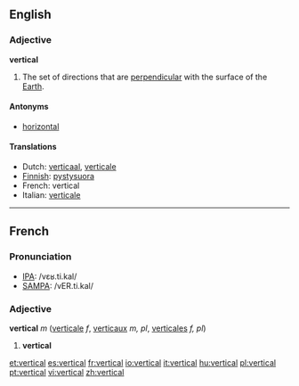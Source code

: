 ==English==
===Adjective===
'''vertical'''

#The set of directions that are [[perpendicular]] with the surface of the [[Earth]].

====Antonyms====
*[[horizontal]]

====Translations====
*Dutch: [[verticaal]], [[verticale]]
*[[Finnish]]: [[pystysuora]]
*French: vertical
*Italian: [[verticale]]

----
==French==

===Pronunciation===
*[[w:IPA|IPA]]: /vɛʁ.ti.kal/
*[[w:SAMPA|SAMPA]]: /vER.ti.kal/

===Adjective===
{{fr-infl-adj|sm=vertical|sf=verticale|pm=verticaux|pf=verticales|smp=vɛʁ.ti.kal|sfp=vɛʁ.ti.kal|pmp=vɛʁ.ti.kɔ|pfp=vɛʁ.ti.kal}}
'''vertical''' ''m'' ([[verticale]] ''f'', [[verticaux]] ''m, pl'', [[verticales]] ''f, pl'')

#'''vertical'''

[[et:vertical]]
[[es:vertical]]
[[fr:vertical]]
[[io:vertical]]
[[it:vertical]]
[[hu:vertical]]
[[pl:vertical]]
[[pt:vertical]]
[[vi:vertical]]
[[zh:vertical]]